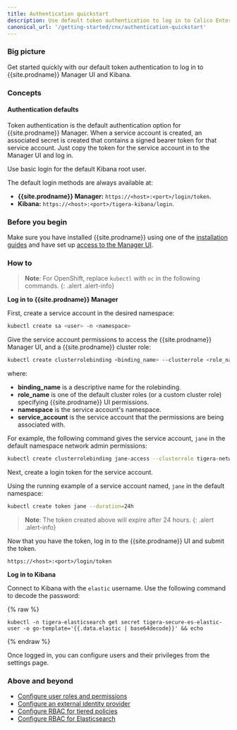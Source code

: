 ```yaml
---
title: Authentication quickstart
description: Use default token authentication to log in to Calico Enterprise Manager UI and Kibana. 
canonical_url: '/getting-started/cnx/authentication-quickstart'
---
```


### Big picture

Get started quickly with our default token authentication to log in to {{site.prodname}} Manager UI and Kibana.

### Concepts

#### Authentication defaults

Token authentication is the default authentication option for {{site.prodname}} Manager. When a service account is created, an 
associated secret is created that contains a signed bearer token for that service account. Just copy the token for the service 
account in to the Manager UI and log in.

Use basic login for the default Kibana root user.

The default login methods are always available at:
- **{{site.prodname}} Manager:** `https://<host>:<port>/login/token`. 
- **Kibana:** `https://<host>:<port>/tigera-kibana/login`. 

### Before you begin

Make sure you have installed {{site.prodname}} using one of the [installation guides]({{site.baseurl}}/getting-started/) and have set up [access to the Manager UI]({{site.baseurl}}/getting-started/cnx/access-the-manager).

### How to

>**Note**: For OpenShift, replace `kubectl` with `oc` in the following commands.
{: .alert .alert-info}

**Log in to {{site.prodname}} Manager**

First, create a service account in the desired namespace:

```bash
kubectl create sa <user> -n <namespace>
```

Give the service account permissions to access the {{site.prodname}} Manager UI, and a {{site.prodname}} cluster role:

```bash
kubectl create clusterrolebinding <binding_name> --clusterrole <role_name> --serviceaccount <namespace>:<service_account>
```

where:
- **binding_name** is a descriptive name for the rolebinding.
- **role_name** is one of the default cluster roles (or a custom cluster role) specifying {{site.prodname}} UI permissions.
- **namespace** is the service account's namespace.
- **service_account** is the service account that the permissions are being associated with.

For example, the following command gives the service account, `jane` in the default namespace network admin permissions:

```bash
kubectl create clusterrolebinding jane-access --clusterrole tigera-network-admin --serviceaccount default:jane
```

Next, create a login token for the service account. 

Using the running example of a service account named, `jane` in the default namespace:

```bash
kubectl create token jane --duration=24h
```

> **Note**: The token created above will expire after 24 hours.
{: .alert .alert-info}

Now that you have the token, log in to the {{site.prodname}} UI and submit the token.

`https://<host>:<port>/login/token`

  
**Log in to Kibana**

Connect to Kibana with the `elastic` username. Use the following command to decode the password:	

{% raw %}
```	
kubectl -n tigera-elasticsearch get secret tigera-secure-es-elastic-user -o go-template='{{.data.elastic | base64decode}}' && echo
```
{% endraw %}

Once logged in, you can configure users and their privileges from the settings page.

### Above and beyond

- [Configure user roles and permissions]({{site.baseurl}}/getting-started/cnx/roles-and-permissions)
- [Configure an external identity provider]({{site.baseurl}}/getting-started/cnx/configure-identity-provider)
- [Configure RBAC for tiered policies]({{site.baseurl}}/security/rbac-tiered-policies)
- [Configure RBAC for Elasticsearch]({{site.baseurl}}/visibility/elastic/rbac-elasticsearch)
